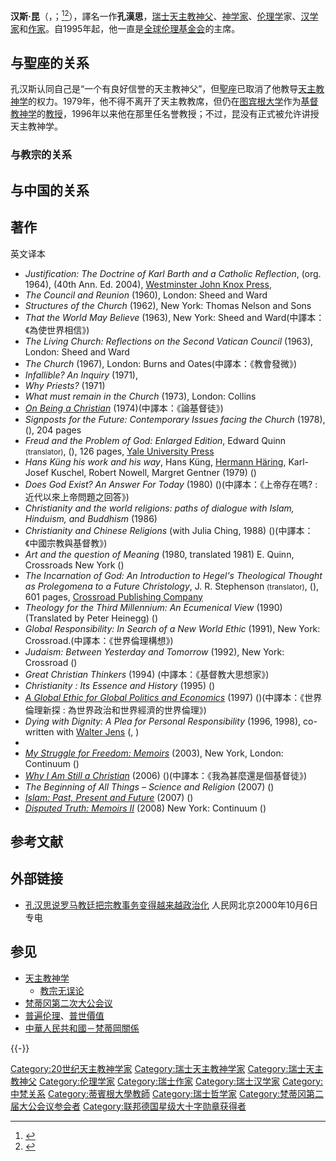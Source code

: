{{Infobox Christian leader
| type             = Priest
| honorific-prefix = 
| name             = 汉斯·昆<br>Hans Küng
| honorific-suffix = 
| title            = 
| image            = Küng3.JPG
| image_size       = 260px
| alt              = 
| caption          = 汉斯·昆 (2009)
| church           = 
| archdiocese      = 
| province         = 
| metropolis       = 
| diocese          = 
| see              = 
| opposed          = 
| other_post       = 
<!---------- Orders ---------->
| ordination       = 1954
| ordained_by      = 
| rank             = 
<!---------- Personal details ---------->
| birth_name       = 
| birth_date       = {{Birth date|1928|3|19|df=y}}
| birth_place      = {{CHE}}[[苏尔塞|苏尔塞]]
| death_date       = {{Death date and age|2021|04|06|1928|3|19|df=y}}
| death_place      = {{GER}}[[图宾根|图宾根]]
| buried           = 
| resting_place_coordinates = 
| nationality      = {{CHE}}
| religion         = [[罗马天主教会|罗马天主教会]]
| residence        = 
| parents          = 
| spouse           = 
| children         = 
| occupation       = {{plainlist|
* Professor of theology
* Writer
}}
| education        = 
| alma_mater       = [[Pontifical_Gregorian_University|Pontifical Gregorian University]]
| signature        = Hans Küng signature.svg
}}
'''汉斯·昆'''（{{lang-de|'''Hans Küng'''}}，{{IPA-de|ˈhans ˈkʏŋ|pron}}；{{bd|1928年|3月19日|2021年|4月6日|catIdx=Kung}}<ref name=ncrobit>{{cite news | work = National Catholic Reporter | url = https://www.ncronline.org/news/people/hans-k-ng-celebrated-and-controversial-swiss-theologian-has-died | date = 6 April 2021 | access-date = 7 April 2021 | title = Hans Küng, celebrated and controversial Swiss theologian, has died | first = Patricia | last = Lefevere | archive-date = 2021-04-10 | archive-url = https://web.archive.org/web/20210410034659/https://www.ncronline.org/news/people/hans-k-ng-celebrated-and-controversial-swiss-theologian-has-died | dead-url = no }}</ref><ref>{{Cite web|title=“中国通”孔汉思去世！生前多次访华，对儒家不吝赞美之词|url=https://m.mp.oeeee.com/a/BAAFRD000020210408465160.html|accessdate=2021-04-18|author=侯婧婧|date=2021-04-08|work=m.mp.oeeee.com|publisher=南方都市报|language=zh-cn|archive-date=2021-04-18|archive-url=https://web.archive.org/web/20210418161050/https://m.mp.oeeee.com/a/BAAFRD000020210408465160.html|dead-url=no}}</ref>），譯名一作'''孔漢思'''，[[瑞士|瑞士]][[天主教|天主教]][[神父|神父]]、[[神学家|神学家]]、[[伦理学|伦理学]]家、[[汉学家|汉学家]]和[[作家|作家]]。自1995年起，他一直是[[全球伦理基金会|全球伦理基金会]]的主席。

== 与聖座的关系 ==
孔汉斯认同自己是“一个有良好信誉的天主教神父”，但[[聖座|聖座]]已取消了他教导[[天主教神学|天主教神学]]的权力。1979年，他不得不离开了天主教教席，但仍在[[图宾根大学|图宾根大学]]作为[[基督教神学|基督教神学]]的[[教授|教授]]，1996年以来他在那里任名誉教授；不过，昆没有正式被允许讲授天主教神学。

=== 与教宗的关系 ===
{{empty section}}

== 与中国的关系 ==
{{empty section}}

== 著作 ==
; 英文译本
*''Justification: The Doctrine of Karl Barth and a Catholic Reflection'', (org. 1964), (40th Ann. Ed. 2004), [[Westminster_John_Knox_Press|Westminster John Knox Press]], {{ISBN|0-664-22446-6}}
*''The Council and Reunion'' (1960), London: Sheed and Ward
*''Structures of the Church'' (1962), New York: Thomas Nelson and Sons
*''That the World May Believe'' (1963), New York: Sheed and Ward(中譯本：《為使世界相信》) 
*''The Living Church: Reflections on the Second Vatican Council'' (1963), London: Sheed and Ward
*''The Church'' (1967), London: Burns and Oates(中譯本：《教會發微》)
*''Infallible? An Inquiry'' (1971), {{ISBN|0-385-18483-2}}
*''Why Priests?'' (1971)
*''What must remain in the Church'' (1973), London: Collins
*''[[On_Being_a_Christian|On Being a Christian]]'' (1974)(中譯本：《論基督徒》) 
*''Signposts for the Future: Contemporary Issues facing the Church'' (1978), ({{ISBN|0-3851-3151-8}}), 204 pages
*''Freud and the Problem of God: Enlarged Edition'', Edward Quinn <small>(translator)</small>, ({{ISBN|0-3000-4723-1}}), 126 pages, [[Yale_University_Press|Yale University Press]]
*''Hans Küng his work and his way'', Hans Küng, [[Hermann_Häring|Hermann Häring]], Karl-Josef Kuschel, Robert Nowell, Margret Gentner (1979) ({{ISBN|0-3851-5852-1}})
*''Does God Exist? An Answer For Today'' (1980) ({{ISBN|0-8245-1119-0}})(中譯本：《上帝存在嗎? : 近代以來上帝問題之回答》) 
*''Christianity and the world religions: paths of dialogue with Islam, Hinduism, and Buddhism'' (1986) {{ISBN|0-385-19471-4}}
*''Christianity and Chinese Religions'' (with Julia Ching, 1988) ({{ISBN|0-334-02545-1}})(中譯本：《中國宗教與基督教》) 
*''Art and the question of Meaning'' (1980, translated 1981) E. Quinn, Crossroads New York ({{ISBN|0-8245-0016-4}})
*''The Incarnation of God: An Introduction to Hegel's Theological Thought as Prolegomena to a Future Christology'', J. R. Stephenson <small>(translator)</small>, ({{ISBN|0567093522}}), 601 pages, [[Crossroad_Publishing_Company|Crossroad Publishing Company]]
*''Theology for the Third Millennium: An Ecumenical View'' (1990) (Translated by Peter Heinegg) ({{ISBN|0-3854-1125-1}})
*''Global Responsibility: In Search of a New World Ethic'' (1991), New York: Crossroad.(中譯本：《世界倫理構想》) 
*''Judaism: Between Yesterday and Tomorrow'' (1992), New York: Crossroad ({{ISBN|0-8264-0788-9}})
*''Great Christian Thinkers'' (1994) {{ISBN|0-8264-0848-6}}(中譯本：《基督教大思想家》) 
*''Christianity : Its Essence and History'' (1995) ({{ISBN|0334025710}})
*''[[A_Global_Ethic_for_Global_Politics_and_Economics|A Global Ethic for Global Politics and Economics]]'' (1997) ({{ISBN|0-334-02686-5}})(中譯本：《世界倫理新探 : 為世界政治和世界經濟的世界倫理》) 
*''Dying with Dignity: A Plea for Personal Responsibility'' (1996, 1998), co-written with [[Walter_Jens|Walter Jens]] ({{ISBN|0-826-40885-0}}, {{ISBN|0-826-41042-1}})
* {{cite book|title=The Catholic Church: A Short History|url=https://archive.org/details/catholicchurchsh0000kung|year=2001|publisher=[[Modern_Library_Chronicles|Modern Library Chronicles]]|isbn=0-679-64092-4|location=New York}}
*''[[My_Struggle_for_Freedom:_Memoirs|My Struggle for Freedom: Memoirs]]'' (2003), New York, London: Continuum ({{ISBN|0-8264-7021-1}})
*''[[Why_I_Am_Still_a_Christian|Why I Am Still a Christian]]'' (2006) ({{ISBN|978-0826476982}})(中譯本：《我為甚麼還是個基督徒》) 
*''The Beginning of All Things – Science and Religion'' (2007) ({{ISBN|978-0802807632}})
*''[[Islam:_Past,_Present_and_Future|Islam: Past, Present and Future]]'' (2007) ({{ISBN|978-1-85168-377-2}})
*''[[Disputed_Truth:_Memoirs_II|Disputed Truth: Memoirs II]]'' (2008) New York: Continuum ({{ISBN|9780826499103}})

== 参考文献 ==
{{Reflist|1}}

== 外部链接 ==
* [http://www.people.com.cn/GB/channel1/10/20001006/259747.html 孔汉思说罗马教廷把宗教事务变得越来越政治化] {{Wayback|url=http://www.people.com.cn/GB/channel1/10/20001006/259747.html |date=20160304205511 }} 人民网北京2000年10月6日专电

== 参见 ==
{{Portal|哲学|天主教|瑞士|人物}}
* [[天主教神学|天主教神学]]
** [[教宗无误论|教宗无误论]]
* [[梵蒂冈第二次大公会议|梵蒂冈第二次大公会议]]
* [[普遍伦理|普遍伦理]]、[[普世價值|普世價值]]
* [[中華人民共和國－梵蒂岡關係|中華人民共和國－梵蒂岡關係]]

{{-}}
{{天主教会史}}
{{中国基督教史|PRC}}

{{Authority control}}

[[Category:20世纪天主教神学家|Category:20世纪天主教神学家]]
[[Category:瑞士天主教神学家|Category:瑞士天主教神学家]]
[[Category:瑞士天主教神父|Category:瑞士天主教神父]]
[[Category:伦理学家|Category:伦理学家]]
[[Category:瑞士作家|Category:瑞士作家]]
[[Category:瑞士汉学家|Category:瑞士汉学家]]
[[Category:中梵关系|Category:中梵关系]]
[[Category:蒂賓根大學教師|Category:蒂賓根大學教師]]
[[Category:瑞士哲学家|Category:瑞士哲学家]]
[[Category:梵蒂冈第二届大公会议参会者|Category:梵蒂冈第二届大公会议参会者]]
[[Category:联邦德国星级大十字勋章获得者|Category:联邦德国星级大十字勋章获得者]]